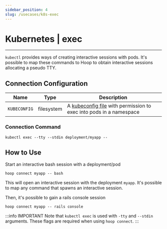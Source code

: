 ```yaml
---
sidebar_position: 4
slug: /usecases/k8s-exec
---
```



# Kubernetes | exec

<ConnectOnHoopButton
  url="https://app.hoop.dev/connections/command-line/new?data=ewogICJuYW1lIjogIm15LWs4cyIsCiAgInR5cGUiOiAiY29tbWFuZC1saW5lIiwKICAic2VjcmV0IjogewogICAgImZpbGVzeXN0ZW06S1VCRUNPTkZJRyI6ICJlVzkxY2lCcmRXSmxJR052Ym1acFp5Qm1hV3hsSUdOdmJuUmxiblFnYUdWeVpRPT0iCiAgfSwKICAiY29tbWFuZCI6IFsKICAgICJrdWJlY3RsIiwKICAgICJleGVjIiwKICAgICItLXR0eSIsCiAgICAiLS1zdGRpbiIsCiAgICAiZGVwbG95bWVudC9teWFwcCIsCiAgICAiLS0iCiAgXSwKICAiYWdlbnRfaWQiOiAiIgp9"
/>

___

`kubectl` provides ways of creating interactive sessions with pods. It's possible to map these commands to Hoop to obtain interactive sessions allocating a pseudo TTY.

## Connection Configuration

| Name         | Type       | Description                                                            |
|------------- | ---------- | ---------------------------------------------------------------------- |
| `KUBECONFIG` | filesystem | A [kubeconfig file](https://kubernetes.io/docs/concepts/configuration/organize-cluster-access-kubeconfig/) with permission to exec into pods in a namespace   |

### Connection Command

```shell
kubectl exec --tty --stdin deployment/myapp --
```

## How to Use

Start an interactive bash session with a deployment/pod

```shell
hoop connect myapp -- bash
```

This will open an interactive session with the deployment `myapp`.
It's possible to map any command that spawns an interactive session.

Then, it's possible to gain a rails console session

```shell
hoop connect myapp -- rails console
```

:::info IMPORTANT
Note that `kubectl exec` is used with `-tty` and `--stdin` arguments. These flags are required when using `hoop connect`.
:::
